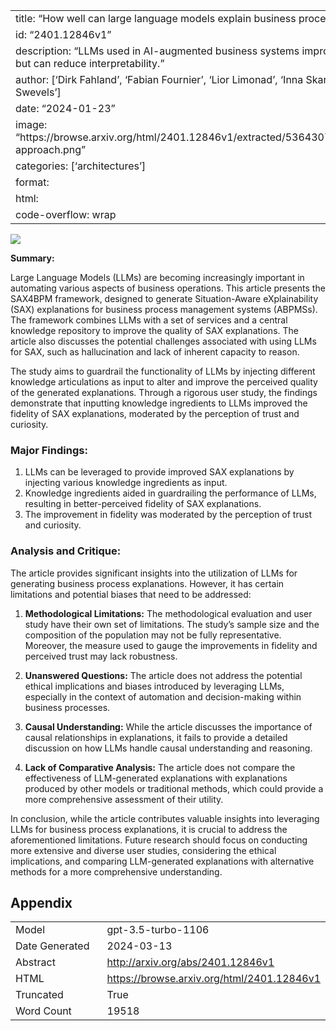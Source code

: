 
---
title: "How well can large language models explain business processes?"
id: "2401.12846v1"
description: "LLMs used in AI-augmented business systems improve explanations but can reduce interpretability."
author: ['Dirk Fahland', 'Fabian Fournier', 'Lior Limonad', 'Inna Skarbovsky', 'Ava J. E. Swevels']
date: "2024-01-23"
image: "https://browse.arxiv.org/html/2401.12846v1/extracted/5364307/images/general-approach.png"
categories: ['architectures']
format:
  html:
    code-overflow: wrap
---

![](https://browse.arxiv.org/html/2401.12846v1/extracted/5364307/images/general-approach.png)

**Summary:**

Large Language Models (LLMs) are becoming increasingly important in automating various aspects of business operations. This article presents the SAX4BPM framework, designed to generate Situation-Aware eXplainability (SAX) explanations for business process management systems (ABPMSs). The framework combines LLMs with a set of services and a central knowledge repository to improve the quality of SAX explanations. The article also discusses the potential challenges associated with using LLMs for SAX, such as hallucination and lack of inherent capacity to reason.

The study aims to guardrail the functionality of LLMs by injecting different knowledge articulations as input to alter and improve the perceived quality of the generated explanations. Through a rigorous user study, the findings demonstrate that inputting knowledge ingredients to LLMs improved the fidelity of SAX explanations, moderated by the perception of trust and curiosity.

### Major Findings:
1. LLMs can be leveraged to provide improved SAX explanations by injecting various knowledge ingredients as input.
2. Knowledge ingredients aided in guardrailing the performance of LLMs, resulting in better-perceived fidelity of SAX explanations.
3. The improvement in fidelity was moderated by the perception of trust and curiosity.

### Analysis and Critique:
The article provides significant insights into the utilization of LLMs for generating business process explanations. However, it has certain limitations and potential biases that need to be addressed:

1. **Methodological Limitations:** The methodological evaluation and user study have their own set of limitations. The study's sample size and the composition of the population may not be fully representative. Moreover, the measure used to gauge the improvements in fidelity and perceived trust may lack robustness.

2. **Unanswered Questions:** The article does not address the potential ethical implications and biases introduced by leveraging LLMs, especially in the context of automation and decision-making within business processes.

3. **Causal Understanding:** While the article discusses the importance of causal relationships in explanations, it fails to provide a detailed discussion on how LLMs handle causal understanding and reasoning.

4. **Lack of Comparative Analysis:** The article does not compare the effectiveness of LLM-generated explanations with explanations produced by other models or traditional methods, which could provide a more comprehensive assessment of their utility.

In conclusion, while the article contributes valuable insights into leveraging LLMs for business process explanations, it is crucial to address the aforementioned limitations. Future research should focus on conducting more extensive and diverse user studies, considering the ethical implications, and comparing LLM-generated explanations with alternative methods for a more comprehensive understanding.

## Appendix

|          |          |
|----------|----------|
| Model     | gpt-3.5-turbo-1106       |
| Date Generated     | 2024-03-13       |
| Abstract | [http://arxiv.org/abs/2401.12846v1](http://arxiv.org/abs/2401.12846v1)        |
| HTML     | [https://browse.arxiv.org/html/2401.12846v1](https://browse.arxiv.org/html/2401.12846v1)       |
| Truncated       | True       |
| Word Count       | 19518       |